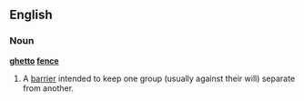 ==English==
===Noun===
'''[[ghetto]] [[fence]]'''
#A [[barrier]] intended to keep one group (usually against their will) separate from another.